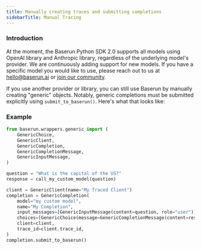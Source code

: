 ```yaml
---
title: Manually creating traces and submitting completions
sidebarTitle: Manual Tracing
---
```


### Introduction

At the moment, the Baserun Python SDK 2.0 supports all models using OpenAI library and Anthropic library, regardless of the underlying model's provider. We are continuously adding support for new models. If you have a specific model you would like to use, please reach out to us at [hello@baserun.ai](mailto:hello@baserun.ai) or [join our community](https://discord.gg/EtR7NFQ4).

If you use another provider or library, you can still use Baserun by manually creating "generic" objects. Notably, generic completions must be submitted explicitly using `submit_to_baserun()`. Here's what that looks like:

### Example

```python
from baserun.wrappers.generic import (
    GenericChoice,
    GenericClient,
    GenericCompletion,
    GenericCompletionMessage,
    GenericInputMessage,
)

question = "What is the capital of the US?"
response = call_my_custom_model(question)

client = GenericClient(name="My Traced Client")
completion = GenericCompletion(
    model="my custom model",
    name="My Completion",
    input_messages=[GenericInputMessage(content=question, role="user")],
    choices=[GenericChoice(message=GenericCompletionMessage(content=response))],
    client=client,
    trace_id=client.trace_id,
)
completion.submit_to_baserun()
```